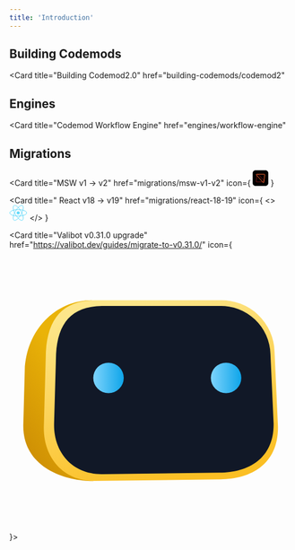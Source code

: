 ```yaml
---
title: 'Introduction'
---
```


## Building Codemods

<CardGroup cols={2}>

<Card
  title="Building Codemod2.0"
  href="building-codemods/codemod2"
></Card>

</CardGroup>

## Engines

<CardGroup cols={2}>

<Card
  title="Codemod Workflow Engine"
  href="engines/workflow-engine"
></Card>

</CardGroup>

## Migrations

<CardGroup cols={2}>

<Card
  title="MSW v1 -> v2"
  href="migrations/msw-v1-v2"
  icon={
    <svg xmlns="http://www.w3.org/2000/svg" width="28" height="28" viewBox="0 0 28 28" fill="none">
<g clipPath="url(#clip0_2_56)">
<path d="M22.75 0H5.25C2.35051 0 0 2.35051 0 5.25V22.75C0 25.6495 2.35051 28 5.25 28H22.75C25.6495 28 28 25.6495 28 22.75V5.25C28 2.35051 25.6495 0 22.75 0Z" fill="black"/>
<path opacity="0.48" fillRule="evenodd" clipRule="evenodd" d="M18.9679 16.9832C19.3987 17.4616 19.5948 18.0695 19.5636 18.6654C19.5324 19.2613 19.2738 19.8453 18.7953 20.2761C18.3665 20.6622 17.8097 20.8756 17.2327 20.875L7.18072 20.8646C6.98047 20.8644 6.79927 20.7831 6.66817 20.6517C6.53708 20.5203 6.4561 20.339 6.45631 20.1387L7.50061 10.0664C7.56726 9.42598 7.88717 8.87321 8.35052 8.4972C8.81387 8.12119 9.42067 7.92195 10.0611 7.98859C10.635 8.04832 11.1664 8.31873 11.5525 8.74754L18.9679 16.9832Z" stroke="#FF3333" strokeWidth="4"/>
<path fillRule="evenodd" clipRule="evenodd" d="M6.61448 8.33163C6.48049 8.18281 6.4195 7.99378 6.42922 7.80845C6.43893 7.62312 6.51934 7.4415 6.66815 7.30751C6.80152 7.18743 6.97467 7.12106 7.15413 7.12125L20.8194 7.13534C21.0196 7.13554 21.2008 7.2169 21.3319 7.34826C21.463 7.47962 21.544 7.661 21.5438 7.86124L20.1255 21.5274C20.1048 21.7266 20.0053 21.8985 19.8612 22.0155C19.7171 22.1324 19.5284 22.1944 19.3292 22.1736C19.1507 22.1551 18.9854 22.071 18.8654 21.9376L6.61448 8.33163Z" stroke="#FF6A33" strokeWidth="4"/>
</g>
<defs>
<clipPath id="clip0_2_56">
<rect width="28" height="28" fill="white"/>
</clipPath>
</defs>
</svg>
}

> </Card>

<Card
  title=" React v18 -> v19"
  href="migrations/react-18-19"
  icon={
    <>
      <svg xmlns="http://www.w3.org/2000/svg" width="32" height="28" viewBox="0 0 32 28" fill="none">
<g clipPath="url(#clip0_1_6)">
<path d="M15.7353 16.805C17.2845 16.805 18.5403 15.5492 18.5403 14C18.5403 12.4508 17.2845 11.195 15.7353 11.195C14.1861 11.195 12.9303 12.4508 12.9303 14C12.9303 15.5492 14.1861 16.805 15.7353 16.805Z" fill="#61DAFB"/>
<path d="M15.7354 19.7468C24.048 19.7468 30.7866 17.1739 30.7866 14C30.7866 10.8261 24.048 8.25317 15.7354 8.25317C7.42286 8.25317 0.684204 10.8261 0.684204 14C0.684204 17.1739 7.42286 19.7468 15.7354 19.7468Z" stroke="#61DAFB"/>
<path d="M10.7585 16.8734C14.9147 24.0723 20.5123 28.6217 23.261 27.0347C26.0096 25.4478 24.8685 18.3255 20.7122 11.1266C16.556 3.9277 10.9584 -0.621672 8.20975 0.965269C5.46109 2.55221 6.60218 9.67453 10.7585 16.8734Z" stroke="#61DAFB"/>
<path d="M10.7585 11.1266C6.60225 18.3255 5.46115 25.4478 8.20982 27.0347C10.9585 28.6217 16.556 24.0723 20.7123 16.8734C24.8686 9.67453 26.0097 2.55221 23.261 0.965273C20.5124 -0.621668 14.9148 3.92771 10.7585 11.1266Z" stroke="#61DAFB"/>
</g>
<defs>
<clipPath id="clip0_1_6">
<rect width="31.4707" height="28" fill="white"/>
</clipPath>
</defs>
</svg>
    </>
  }
></Card>

<Card title="Valibot v0.31.0 upgrade" href="https://valibot.dev/guides/migrate-to-v0.31.0/" icon={
<svg viewBox="0 0 48 48" role="img" aria-label="Valibot icon" class="mr-2 h-8 shrink-0 md:h-9 lg:mr-3 lg:h-10" q:key="ER_0"><defs><linearGradient id="nCrZ" x1=".41" x2="0" y1=".26" y2=".93" gradientUnits="objectBoundingBox"><stop offset="0" stop-color="#eab308"></stop><stop offset="1" stop-color="#ca8a04"></stop></linearGradient><linearGradient id="jgAy" x1=".34" x2=".66" y1=".02" y2=".97" gradientUnits="objectBoundingBox"><stop offset="0" stop-color="#fde68a"></stop><stop offset="1" stop-color="#fbbf24"></stop></linearGradient><linearGradient id="YpWK" x2="1" y1=".5" y2=".5" gradientUnits="objectBoundingBox"><stop offset="0" stop-color="#7dd3fc"></stop><stop offset="1" stop-color="#0ea5e9"></stop></linearGradient></defs><path fill="url(#nCrZ)" d="M629.38 987.02c-6.26 0-11.17 5.13-11.43 11.86l-.24 8.95c-.37 7.37 6.75 9.89 11.9 9.89Z" transform="translate(-615.34 -978.37)"></path><path fill="url(#jgAy)" d="M8.68 0h21.3a9 9 0 0 1 9.23 8.75l.58 12.73c.07 6.31-4.51 8.9-9.8 8.94l-21.31.27c-5.49.04-8.78-4.1-8.68-9.21L.35 8.75C.7 3.15 3.13.1 8.69 0Z" transform="translate(5.85 8.65)"></path><path fill="#111827" d="M15.73 9.63h19.98a8.4 8.4 0 0 1 8.65 8.14l.54 11.84c.06 5.88-4.23 8.28-9.19 8.32l-19.98.25c-5.14.04-8.24-3.81-8.14-8.57l.34-11.84c.31-5.21 2.59-8.04 7.8-8.14Z"></path><path fill="url(#YpWK)" d="M2.59 0A2.59 2.59 0 1 1 0 2.59 2.59 2.59 0 0 1 2.59 0Z" transform="translate(34.23 19.25)"></path><path fill="url(#YpWK)" d="M2.59 0A2.59 2.59 0 1 1 0 2.59 2.59 2.59 0 0 1 2.59 0Z" transform="translate(14.25 19.25)"></path></svg>
}></Card>

</CardGroup>
